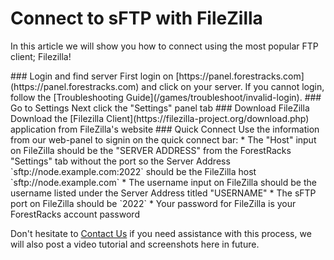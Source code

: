 
# Connect to sFTP with FileZilla

In this article we will show you how to connect using the most popular FTP client; Filezilla!

<Steps>
### Login and find server
First login on [https://panel.forestracks.com](https://panel.forestracks.com) and click on your server. If you cannot login, follow the [Troubleshooting Guide](/games/troubleshoot/invalid-login).
### Go to Settings
Next click the "Settings" panel tab
### Download FileZilla
Download the [Filezilla Client](https://filezilla-project.org/download.php) application from FileZilla's website
### Quick Connect
Use the information from our web-panel to signin on the quick connect bar:
* The "Host" input on FileZilla should be the "SERVER ADDRESS" from the ForestRacks "Settings" tab without the port so the Server Address `sftp://node.example.com:2022` should be the FileZilla host `sftp://node.example.com`
* The username input on FileZilla should be the username listed under the Server Address titled "USERNAME"
* The sFTP port on FileZilla should be `2022`
* Your password for FileZilla is your ForestRacks account password
</Steps>

Don't hesitate to [Contact Us](/about/contact-us) if you need assistance with this process, we will also post a video tutorial and screenshots here in future.
